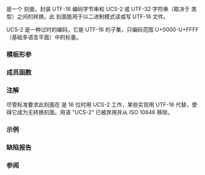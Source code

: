 {{cpp/title|codecvt_utf16}}
{{cpp/locale/navbar}}
{{ddcl|header=codecvt|since=c++11|deprecated=c++17|removed=c++26|1=
template&lt;
    class Elem,
    unsigned long Maxcode = 0x10ffff,
    std::codecvt_mode Mode = (std::codecvt_mode)0 &gt;
class codecvt_utf16
    : public std::codecvt&lt;Elem, char, std::mbstate_t&gt;;
}}

{{tt|std::codecvt_utf16}} 是一个 {{lc|std::codecvt}} 刻面，封装 UTF-16 编码字节串和 UCS-2 或 UTF-32 字符串（取决于 {{tt|Elem}} 类型）之间的转换。此 {{lc|std::codecvt}} 刻面能用于以二进制模式读或写 UTF-16 文件。

UCS-2 是一种过时的编码，它是 UTF-16 的子集，只编码范围 U+0000-U+FFFF（基础多语言平面）中的标量。

===模板形参===
{{par begin}}
{{par|Elem|{{c/core|char16_t}}、{{c/core|char32_t}} 或 {{c/core|wchar_t}} 之一}}
{{par|Maxcode|此平面将读或写而不出错的 {{tt|Elem}} 最大值}}
{{par|Mode|{{lc|std::codecvt_mode}} 类型常量}}
{{par end}} 

===成员函数===
{{dsc begin}}
{{dsc mem ctor|cpp/locale/codecvt_utf16|inlinemem=true|构造新的 {{tt|codecvt_utf16}} 刻面}}
{{dsc mem dtor|cpp/locale/codecvt_utf16|inlinemem=true|销毁 {{tt|codecvt_utf16}} 刻面}}
{{dsc end}}

{{member|{{small|std::codecvt_utf16::}}codecvt_utf16|
{{dcl begin}}
{{dcl|1=
explicit codecvt_utf16( std::size_t refs = 0 );
}}
{{dcl end}}

构造新的 {{tt|std::codecvt_utf16}} 刻面，传递初始引用计数 {{c|refs}} 到基类。

===参数===
{{par begin}}
{{par|refs|链接到该刻面的引用数}}
{{par end}}
}}

{{member|{{small|std::codecvt_utf16::}}~codecvt_utf16|
{{dcl begin}}
{{dcl|1=
~codecvt_utf16();
}}
{{dcl end}}

销毁刻面。与本地环境管理的刻面不同，此刻面的析构函数是公开的。
}}

{{cpp/locale/codecvt/inherit}}
{{cpp/locale/codecvt_base/inherit}}

===注解===
尽管标准要求此刻面在 {{tt|Elem}} 是 16 位时用 UCS-2 工作，某些实现用 UTF-16 代替，使得它成为无转换刻面。用语 "UCS-2" 已被弃用并从 ISO 10646 移除。

===示例===
{{example
|下列示例演示拥有 32 位 {{c/core|wchar_t}} 系统上的 UTF-16le 文件解码。在有 16 位 {{c/core|wchar_t}} 的系统上，解码第三字符将失败，因为 {{c/core|std::codecvt_utf16&lt;char16_t&gt;}} 产生 UCS-2 而非 UTF-16。
|code=
#include &lt;codecvt&gt;
#include &lt;cwchar&gt;
#include &lt;fstream&gt;
#include &lt;iostream&gt;
#include &lt;locale&gt;
#include &lt;string&gt;

void prepare_file()
{
    // UTF-16le 数据（如果宿主系统是小端的）
    char16_t utf16le[4] = {0x007a,          // 拉丁小写字母 'z' U+007a
                           0x6c34,          // CJK 表意符号 '水' U+6c34
                           0xd834, 0xdd0b}; // 音符 segno U+1d10b
    
    // 在文件存储
    std::ofstream fout("text.txt");
    fout.write( reinterpret_cast&lt;char*&gt;(utf16le), sizeof utf16le);
}

int main()
{
    prepare_file();
    // 作为字节流打开
    std::wifstream fin("text.txt", std::ios::binary);
    // 应用刻面
    fin.imbue(std::locale(fin.getloc(),
        new std::codecvt_utf16&lt;wchar_t, 0x10ffff, std::little_endian&gt;));
    
    wchar_t c = 0;
    for (std::cout &lt;&lt; std::showbase &lt;&lt; std::hex; fin.get(c);
         std::cout &lt;&lt; static_cast&lt;std::wint_t&gt;(c) &lt;&lt; '\n');
}
|output=
0x7a
0x6c34
0x1d10b
}}

===缺陷报告===
{{dr list begin}}
{{dr list item|wg=lwg|dr=2229|std=C++98|before=未指定构造函数和析构函数|after=指定它们}}
{{dr list end}}

===参阅===
{{cpp/locale/unicode string conversions}}
{{dsc begin}}
{{dsc inc|cpp/locale/dsc codecvt}}
{{dsc inc|cpp/locale/dsc codecvt_mode}}
{{dsc inc|cpp/locale/dsc codecvt_utf8}}
{{dsc inc|cpp/locale/dsc codecvt_utf8_utf16}}
{{dsc end}}

{{langlinks|de|en|es|fr|it|ja|pt|ru}}